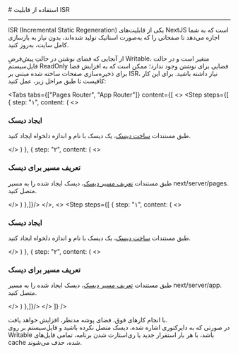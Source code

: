

<Layout>
<Head>
<title>مستندات استفاده از قابلیت ISR در NextJS - لیارا</title>
</Head>
# استفاده از قابلیت ISR
<hr className="mb-2" />

ISR (Incremental Static Regeneration) یکی از قابلیت‌های  NextJS است که به شما اجازه می‌دهد تا صفحاتی را که به‌صورت استاتیک تولید شده‌اند، بدون نیاز به بازسازی کامل سایت، به‌روز کنید.

از آنجایی که فضای نوشتن در حالتِ پیش‌فرضِ Writable، متغیر است و در حالت فایل‌سیستم ReadOnly   فضایی برای نوشتن وجود ندارد؛ ممکن است که به افزایش فضا برای ذخیره‌سازی صفحات ساخته شده مبتنی بر ISR، نیاز داشته باشید. برای این کار کافیست تا طبق مراحل زیر، عمل کنید:

<Tabs 
    tabs={["Pages Router", "App Router"]} 
    content={[
    <>
        <Step  steps={[
        {
        step: "۱",
        content: (
        <>
                <h3>ایجاد دیسک</h3>
                <p>طبق مستندات <a href="/paas/disks/create" className="text-[#2196f3] ">ساخت دیسک</a>، یک دیسک با نام و اندازه دلخواه ایجاد کنید.</p>
        </>
        )
        },
        {
        step: "۲",
        content: (
        <>
                <h3>تعریف مسیر برای دیسک</h3>
                <p>طبق مستندات <a href="/paas/disks/route" className="text-[#2196f3] ">تعریف مسیر دیسک</a>، دیسک ایجاد شده را به مسیر <Important>next/server/pages.</Important> متصل کنید.</p>
        </>
        )
        },]}/>
    </>,
    <>
    <Step  steps={[
        {
        step: "۱",
        content: (
        <>
                <h3>ایجاد دیسک</h3>
                <p>طبق مستندات <a href="/paas/disks/create" className="text-[#2196f3] ">ساخت دیسک</a>، یک دیسک با نام و اندازه دلخواه ایجاد کنید.</p>
        </>
        )
        },
        {
        step: "۲",
        content: (
        <>
                <h3>تعریف مسیر برای دیسک</h3>
                <p>طبق مستندات <a href="/paas/disks/route" className="text-[#2196f3] ">تعریف مسیر دیسک</a>، دیسک ایجاد شده را به مسیر <Important>next/server/app.</Important> متصل کنید.</p>
        </>
        )
        },]}/>
    </>
]} 
/>

<div className="h-4" />
با انجام کارهای فوق، فضای پوشه مدنظر، افزایش خواهد یافت.
<div className="h-4" />

<Alert variant="warning">
در صورتی که به دایرکتوری اشاره شده، دیسک متصل نکرده باشید و فایل‌سیستم بر روی Writable باشد، با هر بار استقرار جدید یا ری‌استارت شدن برنامه، تمامی فایل‌های cache شده، حذف می‌شوند.
</Alert>

</Layout>